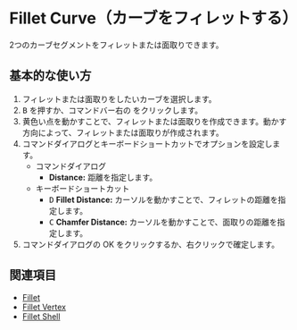 
# Fillet Curve（カーブをフィレットする）

<Reference shortcut="B" command="Fillet Curve" button="コマンドバー右"  buttonIcon='button-fillet'/>

2つのカーブセグメントをフィレットまたは面取りできます。

## 基本的な使い方

1. フィレットまたは面取りをしたいカーブを選択します。
2. <kbd>B</kbd> を押すか、コマンドバー右の <ButtonIcon type="button-fillet" /> をクリックします。
3. 黄色い点を動かすことで、フィレットまたは面取りを作成できます。動かす方向によって、フィレットまたは面取りが作成されます。
4. コマンドダイアログとキーボードショートカットでオプションを設定します。
    - <Kst>コマンドダイアログ</Kst>
        - **Distance:** 距離を指定します。
    - <Kst>キーボードショートカット</Kst>
        - <kbd>D</kbd> **Fillet Distance:** カーソルを動かすことで、フィレットの距離を指定します。
        - <kbd>C</kbd> **Chamfer Distance:** カーソルを動かすことで、面取りの距離を指定します。
5. コマンドダイアログの OK をクリックするか、右クリックで確定します。

<VideoPlayer fileName="fillet"/>

## 関連項目
- [Fillet](fillet)
- [Fillet Vertex](fillet-vertex)
- [Fillet Shell](/solid/fillet-shell)